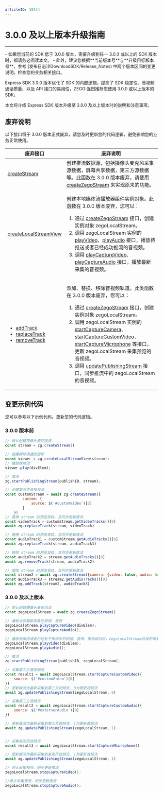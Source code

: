 ```yaml
---
articleID: 18434
---
```

<style>
table th:nth-of-type(1) {width: 20%;}

table {width: 100%;}
</style>

# 3.0.0 及以上版本升级指南

- - -

<Warning title="注意">
- 如果您当前的 SDK 低于 3.0.0 版本，需要升级到任一 3.0.0 或以上的 SDK 版本时，都请务必阅读本文。
- 此外，建议您根据**当前版本号**与**升级目标版本号**，参考 [发布日志](!DownloadSDK/Release_Notes) 中两个版本区间的变更说明，检查您的业务相关接口。
</Warning>

Express SDK 3.0.0 版本优化了 SDK 的内部逻辑，提高了 SDK 稳定性、音视频通话质量、以及 API 接口的易用性，ZEGO 强烈推荐您使用 3.0.0 或以上版本的 SDK。

本文将介绍 Express SDK 版本升级至 3.0.0 及以上版本时的说明和注意事项。

## 废弃说明

以下接口将于 3.0.0 版本正式废弃，请您及时更新您的代码逻辑，避免影响您的业务正常使用。

|废弃接口| 废弃说明|
|--|--|
|[createStream](@createStream) |创建推流数据源，包括摄像头麦克风采集源数据，屏幕共享数据，第三方源数据等。此函数在 3.0.0 版本废弃，请使用 [createZegoStream](@createZegoStream) 来实现原来的功能。|
|[createLocalStreamView](@createLocalStreamView) |<p>创建本地媒体流播放器组件实例对象。此函数在 3.0.0 版本废弃，您可以：</p><ol><li>通过 [createZegoStream](@createZegoStream) 接口，创建实例对象 zegoLocalStream。</li><li>调用 zegoLocalStream 实例的 [playVideo](@playVideo)、[playAudio](@playAudio) 接口，播放待推送或者已经成功推流的音视频。</li><li>调用 [playCaptureVideo](@playCaptureVideo)、[playCaptureAudio](@playCaptureAudio) 接口，播放最新采集的音视频。</li></ol>|
|<ul><li>[addTrack](@addTrack)</li><li>[replaceTrack](@replaceTrack)</li><li>[removeTrack](@removeTrack)</li></ul>|<p>添加、替换、移除音视频轨道。此类函数在 3.0.0 版本废弃，您可以：</p><ol><li>通过 [createZegoStream](@createZegoStream) 接口，创建实例对象 zegoLocalStream。</li><li>调用 zegoLocalStream 实例的 [startCaptureCamera](@startCaptureCamera)、[startCaptureCustomVideo](@startCaptureCustomVideo)、[startCaptureMicrophone](@startCaptureMicrophone) 等接口，更新 zegoLocalStream 采集预览的音视频。</li><li>调用 [updatePublishingStream](@updatePublishingStream) 接口，同步推流中的 zegoLocalStream 的音视频。</li></ol>|


## 变更示例代码

您可以参考以下示例代码，更新您的代码逻辑。

### 3.0.0 版本前

```js
// 默认创建摄像头麦克风流
const stream = zg.createStream()

// 创建媒体流播放组件
const viewer = zg.createLocalStreamView(stream);
// 播放媒体流
viewer.play(divElem);

// 推流
zg.startPublishingStream(publishID, stream);

// 创建第三方音视频流
const customStream = await zg.createStream({
        custom: {
            source: $('#customVideo')[0]
        }
    })
// 替换 stream 的预览视轨，且同步更新推流
const videoTrack = customStream.getVideoTracks()[0]
await zg.replaceTrack(stream, videoTrack)

// 替换 stream 的预览音轨，且同步更新推流
const audioTrack1 = customStream.getAudioTracks()[0]
await zg.replaceTrack(stream, audioTrack1)

// 移除 stream 的预览音轨，且同步更新推流
const audioTrack2 = stream.getAudioTracks()[0]
await zg.removeTrack(stream, audioTrack2)

// 增加 stream 的预览音轨，且同步更新推流
const stream2 = await zg.createStream({camera: {video: false, audio: true}});
const audioTrack3 = stream2.getAudioTracks()[0]
await zg.addTrack(stream2, audioTrack3)
```

### 3.0.0 及以上版本

```js
// 默认创建摄像头麦克风流
const zegoLocalStream = await zg.createZegoStream()

// 播放当前最新采集的视频、音频
zegoLocalStream.playCaptureVideo(divElem);
zegoLocalStream.playCaptureAudio();

// 播放待推送或者已经处于推流中的视频、音频，推流成功后，zegoLocalStream后续的采集不会同步更新到推流，更新需要调用updatePublishingStream
zegoLocalStream.playVideo(divElem);
zegoLocalStream.playAudio();

// 推流
zg.startPublishingStream(publishID, zegoLocalStream);

// 采集第三方音视频流
const result1 = await zegoLocalStream.startCaptureCustomVideo({
    source: $('#customVideo')[0]
})
// 更新推流为最新采集到第三方视频流, 0为更新视频流
await zg.updatePublishingStream(zegoLocalStream, 0)

// 采集第三方音频流
const result2 = await zegoLocalStream.startCaptureCustomAudio({
    source: $('#externerAudio')[0]
})

// 更新推流为最新采集到第三方音频流, 1为更新音频流
await zg.updatePublishingStream(zegoLocalStream, 1)


// 采集麦克风音频流
const result3 = await zegoLocalStream.startCaptureMicrophone()

// 更新推流为最新采集到麦克风音频流, 1为更新音频流
await zg.updatePublishingStream(zegoLocalStream, 1)

// 停止采集视频，同步更新推流
zegoLocalStream.stopCaptureVideo();

//停止采集音频，同步更新推流
zegoLocalStream.stopCaptureAudio();
```
